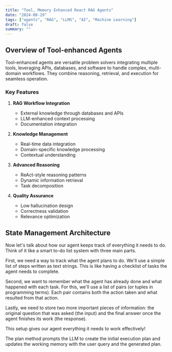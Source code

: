 ```yaml
---
title: "Tool, Memory Enhanced React RAG Agents"
date: "2024-08-29"
tags: ["agents", "RAG", "LLMS", "AI", "Machine Learning"]
draft: false
summary: ""
---
```


## Overview of Tool-enhanced Agents

Tool-enhanced agents are versatile problem solvers integrating multiple tools,
leveraging APIs, databases, and software to handle complex, multi-domain
workflows. They combine reasoning, retrieval, and execution for seamless operation.

### Key Features

1. **RAG Workflow Integration**
   - External knowledge through databases and APIs
   - LLM-enhanced context processing
   - Documentation integration

2. **Knowledge Management**
   - Real-time data integration
   - Domain-specific knowledge processing
   - Contextual understanding

3. **Advanced Reasoning**
   - ReAct-style reasoning patterns
   - Dynamic information retrieval
   - Task decomposition

4. **Quality Assurance**
   - Low hallucination design
   - Correctness validation
   - Relevance optimization

## State Management Architecture

Now let's talk about how our agent keeps track of everything it needs to do. Think of it like a smart to-do list system with three main parts.

First, we need a way to track what the agent plans to do. We'll use a simple list of steps written as text strings. This is like having a checklist of tasks the agent needs to complete.

Second, we want to remember what the agent has already done and what happened with each task. For this, we'll use a list of pairs (or tuples in programming terms). Each pair contains both the action taken and what resulted from that action.

Lastly, we need to store two more important pieces of information: the original question that was asked (the input) and the final answer once the agent finishes its work (the response).

This setup gives our agent everything it needs to work effectively!

The plan method prompts the LLM to create the initial execution plan and updates the working memory with the user query and the generated plan.
